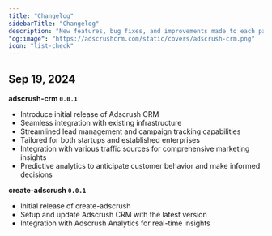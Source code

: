 ```yaml
---
title: "Changelog"
sidebarTitle: "Changelog"
description: "New features, bug fixes, and improvements made to each package."
"og:image": "https://adscrushcrm.com/static/covers/adscrush-crm.png"
icon: "list-check"
---
```


## Sep 19, 2024

**adscrush-crm `0.0.1`**

- Introduce initial release of Adscrush CRM
- Seamless integration with existing infrastructure
- Streamlined lead management and campaign tracking capabilities
- Tailored for both startups and established enterprises
- Integration with various traffic sources for comprehensive marketing insights
- Predictive analytics to anticipate customer behavior and make informed decisions

**create-adscrush `0.0.1`**

- Initial release of create-adscrush
- Setup and update Adscrush CRM with the latest version
- Integration with Adscrush Analytics for real-time insights
